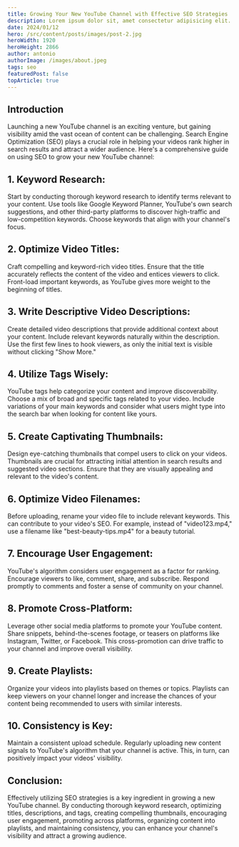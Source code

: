 ```yaml
---
title: Growing Your New YouTube Channel with Effective SEO Strategies
description: Lorem ipsum dolor sit, amet consectetur adipisicing elit. Hic eos odit sequi minima iure natus, odio tempora sit.
date: 2024/01/12
hero: /src/content/posts/images/post-2.jpg
heroWidth: 1920
heroHeight: 2866
author: antonio
authorImage: /images/about.jpeg
tags: seo
featuredPost: false
topArticle: true
---
```


## **Introduction**

Launching a new YouTube channel is an exciting venture, but gaining visibility amid the vast ocean of content can be challenging. Search Engine Optimization (SEO) plays a crucial role in helping your videos rank higher in search results and attract a wider audience. Here's a comprehensive guide on using SEO to grow your new YouTube channel:

## 1. **Keyword Research:**

Start by conducting thorough keyword research to identify terms relevant to your content. Use tools like Google Keyword Planner, YouTube's own search suggestions, and other third-party platforms to discover high-traffic and low-competition keywords. Choose keywords that align with your channel's focus.

## 2. **Optimize Video Titles:**

Craft compelling and keyword-rich video titles. Ensure that the title accurately reflects the content of the video and entices viewers to click. Front-load important keywords, as YouTube gives more weight to the beginning of titles.

## 3. **Write Descriptive Video Descriptions:**

Create detailed video descriptions that provide additional context about your content. Include relevant keywords naturally within the description. Use the first few lines to hook viewers, as only the initial text is visible without clicking "Show More."

## 4. **Utilize Tags Wisely:**

YouTube tags help categorize your content and improve discoverability. Choose a mix of broad and specific tags related to your video. Include variations of your main keywords and consider what users might type into the search bar when looking for content like yours.

## 5. **Create Captivating Thumbnails:**

Design eye-catching thumbnails that compel users to click on your videos. Thumbnails are crucial for attracting initial attention in search results and suggested video sections. Ensure that they are visually appealing and relevant to the video's content.

## 6. **Optimize Video Filenames:**

Before uploading, rename your video file to include relevant keywords. This can contribute to your video's SEO. For example, instead of "video123.mp4," use a filename like "best-beauty-tips.mp4" for a beauty tutorial.

## 7. **Encourage User Engagement:**

YouTube's algorithm considers user engagement as a factor for ranking. Encourage viewers to like, comment, share, and subscribe. Respond promptly to comments and foster a sense of community on your channel.

## 8. **Promote Cross-Platform:**

Leverage other social media platforms to promote your YouTube content. Share snippets, behind-the-scenes footage, or teasers on platforms like Instagram, Twitter, or Facebook. This cross-promotion can drive traffic to your channel and improve overall visibility.

## 9. **Create Playlists:**

Organize your videos into playlists based on themes or topics. Playlists can keep viewers on your channel longer and increase the chances of your content being recommended to users with similar interests.

## 10. **Consistency is Key:**

Maintain a consistent upload schedule. Regularly uploading new content signals to YouTube's algorithm that your channel is active. This, in turn, can positively impact your videos' visibility.

## Conclusion:

Effectively utilizing SEO strategies is a key ingredient in growing a new YouTube channel. By conducting thorough keyword research, optimizing titles, descriptions, and tags, creating compelling thumbnails, encouraging user engagement, promoting across platforms, organizing content into playlists, and maintaining consistency, you can enhance your channel's visibility and attract a growing audience.
